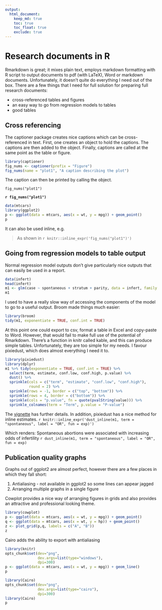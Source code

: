 ```yaml
---
output:
  html_document:
    keep_md: true
    toc: true
    toc_float: true
    exclude: true
---
```


# Research documents in R

Rmarkdown is great; it mixes plain text, employs markdown formatting with R script to output documents to pdf (with LaTeX), Word or markdown documents. 
Unfortunately, it doesn't quite do everything I need out of the box. 
There are a few things that I need for full solution for preparing full research documents: 

 * cross-referenced tables and figures
 * an easy way to go from regression models to tables
 * good tables
 
## Cross referencing
 
The captioner package creates nice captions which can be cross-referenced in text. 
 First, one creates an object to hold the captions. 
 The captions are then added to the object. 
 Finally, captions are called at the same point as the table or figure. 
 
 ```r
library(captioner)
fig_nums <- captioner(prefix = "Figure")
fig_nums(name = "plot1", "A caption describing the plot")
```

The caption can then be printed by calling the object. 

`fig_nums("plot1")`

**`r fig_nums("plot1")`**
```r
data(mtcars)
library(ggplot2)
p <- ggplot(data = mtcars, aes(x = wt, y = mpg)) + geom_point()
p
```

It can also be used inline, e.g. 

> As shown in `r knitr::inline_expr('fig_nums("plot1")')`

## Going from regression models to table output

Normal regression model outputs don't give particularly nice outputs that can easily be used in a report. 

```r
data(infert)
head(infert)
m1 <- glm(case ~ spontaneous + stratum + parity, data = infert, family = "binomial")
m1
```

I used to have a really slow way of accessing the components of the model to go to a useful output. 
Broom made things much easier:

```r
library(broom)
tidy(m1, exponentiate = TRUE, conf.int = TRUE)
```

At this point one could export to csv, format a table in Excel and copy-paste to Word.
However, that would fail to make full use of the potential of Rmarkdown. 
There's a function in knitr called kable, and this can produce simple tables. 
Unfortunately, they are too simple for my needs.
I favour pixiedust, which does almost everything I need it to.

```r
library(pixiedust)
library(dplyr)
m1 %>% tidy(exponentiate = TRUE, conf.int = TRUE) %>%
  select(term, estimate, conf.low, conf.high, p.value) %>%
  dust() %>%
  sprinkle(cols = c("term", "estimate", "conf.low", "conf.high"), 
           round = 2) %>%
  sprinkle(rows = -1, border = c("top", "bottom")) %>%
  sprinkle(rows = 4, border = c("bottom")) %>%
  sprinkle(cols = "p.value", fn = quote(pvalString(value))) %>% 
  sprinkle_colnames(term = "Term", p.value = "P-value")
```

The [vignette](https://cran.r-project.org/web/packages/pixiedust/vignettes/pixiedust.html) has further details. 
In addition, pixiedust has a nice method for inline estimates. 
`r knitr::inline_expr('dust_inline(m1, term = "spontaneous", label = "OR", fun = exp)')`

Which renders:
Spontaneous abortions were associated with increasing odds of infertility `r dust_inline(m1, term = "spontaneous", label = "OR", fun = exp)`

## Publication quality graphs

Graphs out of ggplot2 are almost perfect, however there are a few places in which they fall short:

 1. Antialiasing - not available in ggplot2 so some lines can appear jagged
 1. Arranging multiple graphs in a single figure

Cowplot provides a nice way of arranging figures in grids and also provides an attractive and professional looking theme. 

```r
library(cowplot)
p <- ggplot(data = mtcars, aes(x = wt, y = mpg)) + geom_point()
q <- ggplot(data = mtcars, aes(x = wt, y = hp)) + geom_point()
z <- plot_grid(p,q, labels = c("A", "B"))
z
```

Cairo adds the ability to export with antialiasing
```r
library(knitr)
opts_chunk$set(dev="png", 
               dev.args=list(type="windows"),
               dpi=300)
p <- ggplot(data = mtcars, aes(x = wt, y = mpg)) + geom_line()
p
```

```r
library(Cairo)
opts_chunk$set(dev="png", 
               dev.args=list(type="cairo"),
               dpi=300)
library(Cairo)
p
```